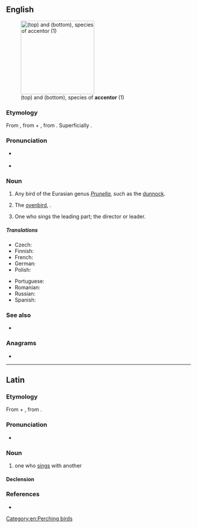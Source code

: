 ==English==
{{wikipedia}}
[[Image:Prunella modularis montanella.jpg|thumb|right|200px|{{taxlink|Prunella montanella|species|ver=190219}} (top) and ''{{l|mul|Prunella modularis}}'' (bottom), species of '''accentor''' (1)]]

===Etymology===
From {{bor|en|la|accentor||one who sings with another}}, from {{m|la|ad}} + {{m|la|cantor||singer}}, from {{m|la|canō||sing}}. Superficially {{suffix|en|accent|or}}.

===Pronunciation===
* {{a|UK}} {{IPA|en|/əkˈsɛntə/}}
* {{a|US}} {{IPA|en|/ək.ˈsɛn.tɚ/}}

===Noun===
{{en-noun}}

# Any bird of the Eurasian genus ''[[Prunella]]'', such as the [[dunnock]].
# {{lb|en|obsolete}} The [[ovenbird]], {{taxlink|Seiurus aurocapilla|species|noshow=1}}.
# {{lb|en|music|obsolete}} One who sings the leading part; the director or leader.

=====Translations=====
{{trans-top|bird of the ''Prunella'' genus}}
* Czech: {{t|cs|pěvuška}}
* Finnish: {{t+|fi|rautiainen}}
* French: {{t+|fr|accenteur|m}}
* German: {{t+|de|Braunelle|f}}
* Polish: {{t|pl|płochacz|m}}
{{trans-mid}}
* Portuguese: {{t+|pt|ferreirinha|f}}
* Romanian: {{t+|ro|brumăriță|f}}
* Russian: {{t+|ru|завиру́шка|m}}
* Spanish: {{t+|es|acentor|m}}
{{trans-bottom}}

{{trans-top|''music'': director or leader}}
{{trans-mid}}
{{trans-bottom}}

===See also===
* {{l|en|hedge sparrow}}

===Anagrams===
* {{anagrams|en|a=accenort|concreta}}

[[Category:en:Perching birds]]

----

==Latin==
{{was fwotd|la|2014|August|22}}

===Etymology===
From {{m|la|ad}} + {{m|la|cantor||singer}}, from {{m|la|canō||sing}}.

===Pronunciation===
* {{la-IPA|accentor}}

===Noun===
{{la-noun|accentor<3>}}

# one who [[sing]]s with another

====Declension====
{{la-ndecl|accentor<3>}}

===References===
* {{R:L&S}}